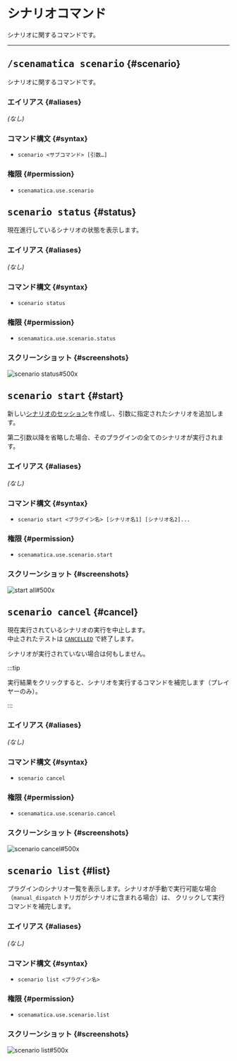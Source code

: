 
# シナリオコマンド

シナリオに関するコマンドです。

---

## <kbd>/scenamatica scenario</kbd> {#scenario}

シナリオに関するコマンドです。

### エイリアス {#aliases}

*(なし)*

### コマンド構文 {#syntax}

- `scenario <サブコマンド> [引数…]`

### 権限 {#permission}

- `scenamatica.use.scenario`

## <kbd>scenario status</kbd> {#status}

現在進行しているシナリオの状態を表示します。

### エイリアス {#aliases}

*(なし)*

### コマンド構文 {#syntax}

- `scenario status`

### 権限 {#permission}

- `scenamatica.use.scenario.status`

### スクリーンショット {#screenshots}

![scenario status#500x](images/scenario/status.png)

## <kbd>scenario start</kbd> {#start}

新しい[シナリオのセッション](/docs/use/scenario/#scenario-session)を作成し、引数に指定されたシナリオを追加します。

第二引数以降を省略した場合、そのプラグインの全てのシナリオが実行されます。  


### エイリアス {#aliases}

*(なし)*

### コマンド構文 {#syntax}

- `scenario start <プラグイン名> [シナリオ名1] [シナリオ名2]...`

### 権限 {#permission}

- `scenamatica.use.scenario.start`

### スクリーンショット {#screenshots}

![start all#500x](images/scenario/start-all.png)

## <kbd>scenario cancel</kbd> {#cancel}

現在実行されているシナリオの実行を中止します。  
中止されたテストは [`CANCELLED`](/docs/use/test/#:~:text=CANCELLED) で終了します。

シナリオが実行されていない場合は何もしません。

:::tip

実行結果をクリックすると、シナリオを実行するコマンドを補完します（プレイヤーのみ）。 

:::

### エイリアス {#aliases}

*(なし)*

### コマンド構文 {#syntax}

- `scenario cancel`

### 権限 {#permission}

- `scenamatica.use.scenario.cancel`

### スクリーンショット {#screenshots}

![scenario cancel#500x](images/scenario/cancel.png)

## <kbd>scenario list</kbd> {#list}

プラグインのシナリオ一覧を表示します。シナリオが手動で実行可能な場合（`manual_dispatch` トリガがシナリオに含まれる場合）は、
クリックして実行コマンドを補完します。

### エイリアス {#aliases}

*(なし)*

### コマンド構文 {#syntax}

- `scenario list <プラグイン名>`

### 権限 {#permission}

- `scenamatica.use.scenario.list`

### スクリーンショット {#screenshots}

![scenario list#500x](images/scenario/list.png)
